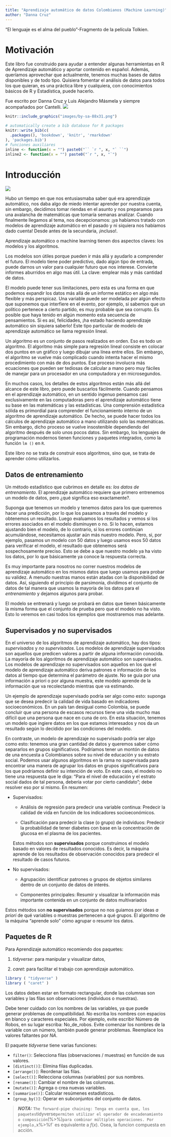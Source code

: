 ```yaml
--- 
title: "Aprendizaje automático de datos Colombianos (Machine Learning)"
author: "Danna Cruz"
---
```



"El lenguaje es el alma del pueblo"-Fragmento de la película Tolkien. 

# Motivación{-}


Este libro fue construido para ayudar a entender algunas herramientas en R de Aprendizaje automático y aportar contenido en español. Además, queríamos  aprovechar que actualmente, tenemos muchas bases de datos disponibles y de todo tipo. Quisiera fomentar el análisis de datos para todos los que quieran, es una práctica libre y cualquiera, con conocimientos básicos de R y Estadística, puede hacerlo. 

Fue escrito por Danna Cruz y Luis Alejandro Másmela y siempre acompañados por Cantelli. 
![ ](images/CANTE.JPG)


```r
knitr::include_graphics("images/by-sa-88x31.png")
```

```r
# automatically create a bib database for R packages
knitr::write_bib(c(
  .packages(), 'bookdown', 'knitr', 'rmarkdown'
), 'packages.bib')
# funciones auxiliares
inline <- function(x = "") paste0("`` `r ", x, "` ``")
inline2 <- function(x = "") paste0("`r ", x, "`")
```



# Introducción {#intro}

![ ](images/meme1.jpeg)

Hubo un tiempo en que nos entusiasmaba saber qué era aprendizaje automático, nos daba algo de miedo intentar aprender por nuestra cuenta, sin embargo, decidimos tomar riendas en el asunto y nos preparamos para una avalancha de matemáticas que tomaría semanas analizar. Cuando finalmente llegamos al tema, nos decepcionamos: ¡ya habíamos tratado con modelos de aprendizaje automático en el pasado y ni siquiera nos habíamos dado cuenta! Desde antes de la secundaria, ¡incluso!.

Aprendizaje automático o machine learning tienen dos aspectos claves: los modelos y los algoritmos. 

Los modelos son útiles porque pueden ir más allá y ayudarlo a comprender el futuro. El modelo tiene poder predictivo, dado algún tipo de entrada, puede darnos un valor para cualquier futuro que nos interese. Convierte informes aburridos en algo mas útil. La clave: emplear más y más cantidad de datos.

El modelo puede tener sus limitaciones, pero esta es una forma en que podemos expandir los datos más allá de un informe estático en algo más flexible y más perspicaz. Una variable puede ser modelada por algún efecto que suponemos que interfiere en el evento, por ejemplo, si sabemos que un político pertenece a cierto partido, es muy probable que sea corrupto. Es posible que haya tenido en algún momento esta secuencia de pensamientos. Si es así, felicidades, ¡ha estado haciendo aprendizaje automático sin siquiera saberlo! Este tipo particular de modelo de aprendizaje automático se llama regresión lineal. 

Un algoritmo es un conjunto de pasos realizados en orden. Eso es todo un algoritmo. El algoritmo más simple para regresión lineal consiste en colocar dos puntos en un gráfico y luego dibujar una línea entre ellos. Sin embargo, el algoritmo se vuelve más complicado cuando intenta hacer el mismo procedimiento con más de dos puntos. Ese proceso involucra más ecuaciones que pueden ser tediosas de calcular a mano pero muy fáciles de manejar para un procesador en una computadora y en microsegundos.

En muchos casos, los detalles de estos algoritmos están más allá del alcance de este libro, pero puede buscarlos fácilmente. Cuando pensamos en el aprendizaje automático, en un sentido ingenuo pensamos casi exclusivamente en las computadoras pero el aprendizaje automático tiene su base en las matemáticas y las estadísticas. Una comprensión estadística sólida es primordial para comprender el funcionamiento interno de un algoritmo de aprendizaje automático.  De hecho, se puede hacer todos los cálculos de aprendizaje automático a mano utilizando solo las matemáticas. Sin embargo, dicho proceso se vuelve insostenible dependiendo del algoritmo después de solo unos pocos datos. Sin embargo, los lenguajes de programación modernos tienen funciones y paquetes integrados, como la función `lm ()`  en `R`. 

Este libro no se trata de construir esos algoritmos, sino que, se trata de aprender cómo utilizarlos. 


## Datos de entrenamiento

Un método estadístico que cubrimos en detalle es: *los datos de entrenamiento*. El aprendizaje automático requiere que primero entrenemos un modelo de datos, pero ¿qué significa eso exactamente?. 

Suponga que tenemos un modelo y tenemos datos para los que queremos hacer una predicción, por lo que los pasamos a través del modelo y obtenemos un resultado. Luego evaluamos los resultados y vemos si los errores asociados en el modelo disminuyen o no. Si lo hacen, estamos ajustando bien el modelo, de lo contrario, si los errores continúan acumulándose, necesitamos ajustar aún más nuestro modelo. Pero, si, por ejemplo, pasamos un modelo con 50 datos y luego usamos esos 50 datos para verificar el modelo, el resultado que obtenemos será sospechosamente preciso. Esto se debe a que nuestro modelo ya ha visto los datos, por lo que básicamente ya conoce la respuesta correcta.

Es muy importante para nosotros no correr nuestros modelos de aprendizaje automático en los mismos datos que luego usamos para probar su validez. A menudo nuestras manos están atadas con la disponibilidad de datos. Así, siguiendo el principio de parsimonia, dividimos el conjunto de datos de tal manera que usamos la mayoría de los  datos para el *entrenamiento* y dejamos algunos para probar.

El modelo se entrenará y luego se probará en datos que tienen básicamente la misma forma que el conjunto de prueba pero que el modelo no ha visto. Esto lo veremos en casi todos los ejemplos que mostraremos mas adelante.


## Supervisados y no supervisados

En el universo de los algoritmos de aprendizaje automático, hay dos tipos: *supervisados* y *no supervisados*. Los modelos de aprendizaje supervisados son aquellos que predicen valores a partir de alguna información conocida. La mayoría de los algoritmos de aprendizaje automático son supervisados. Los modelos de aprendizaje no supervisados son aquellos en los que el modelo de aprendizaje automático deriva patrones e información de los datos al tiempo que determina el parámetro de ajuste. No se guia por una información a priori o por alguna muestra, este modelo aprende de la información que va recolectando mientras que va estimando.


Un ejemplo de aprendizaje supervisado podría ser algo como esto: suponga que se desea predecir la calidad de vida basado en indicadores socioeconómicos. En un país tan desigual como Colombia, se puede concluir que una persona de escasos recursos tiene una vida mucho mas difícil que una persona que nace en cuna de oro. En esta situación, tenemos un modelo que ingiere datos en los que estamos interesados y nos da un resultado según lo decidido por las condiciones del modelo.

En contraste, un modelo de aprendizaje no supervisado podría ser algo como esto: tenemos una gran cantidad de datos y queremos saber cómo separarlos en grupos significativos. Podríamos tener un montón de datos de una encuesta a Colombianos sobre su nivel de educación y su estrato social. Podemos usar algunos algoritmos en la rama no supervisada para encontrar una manera de agrupar los datos en grupos significativos para los que podríamos definir su intención de voto. En este caso, el modelo no tiene una respuesta que le diga: "Para el nivel de educación y el estrato social dados de tal persona, debería votar por cierto candidato"; debe resolver eso por sí mismo. En resumen:

* Supervisados:

  + Análisis de regresión para predecir una variable continua: Predecir la calidad de vida en función de los indicadores socioeconómicos. 
  
  + Clasificación para predecir la clase (o grupo) de individuos: Predecir la probabilidad de tener diabetes con base en la concentración de glucosa en el plasma de los pacientes.
  
  Estos métodos son **supervisados** porque construimos el modelo basado en valores de resultados conocidos. Es decir, la máquina aprende de los resultados de observación conocidos para predecir el resultado de casos futuros.
  
* No supervisados:

  + Agrupación: identificar patrones o grupos de objetos similares dentro de un conjunto de datos de interés. 
 
  + Componentes principales: Resumir y visualizar la información más importante contenida en un conjunto de datos multivariados
  
Estos métodos son **no supervisados** porque no nos guiamos por ideas *a priori* de qué variables o muestras pertenecen a qué grupos. El algoritmo de la máquina "aprende solo" cómo agrupar o resumir los datos.



## Paquetes de R

Para Aprendizaje automático recomiendo dos paquetes:

1. *tidyverse*: para manipular y visualizar datos,

2. *caret*: para facilitar el trabajo con aprendizaje automático. 


```r
library ( "tidyverse" )
library ( "caret" ) 
```

Los datos deben estar en formato rectangular, donde las columnas son variables y las filas son observaciones (individuos o muestras). 

Debe tener cuidado con los nombres de las variables, ya que puede generar problemas de compatibilidad. No escriba los nombres con espacios en blanco y caracteres especiales.  Por ejemplo, evite escribir Número de Robos, en su lugar escriba: No_de_robos. Evite comenzar los nombres de la variable con un número, también puede generar problemas. Reemplace los valores faltantes por *NA*.


El paquete *tidyverse* tiene varias funciones:

- `filter()`: Selecciona filas (observaciones / muestras) en función de sus valores. 
- `[distinct()]`: Elimina filas duplicadas. 
- `[arrange()]`: Reordenar las filas. 
- `[select()]`: Relecciona columnas (variables) por sus nombres. 
- `[rename()]`: Cambiar el nombre de las columnas. 
- `[mutate()]`: Agrega o crea nuevas variables. 
- `[summarise()]`: Calcular resúmenes estadísticos.
- `[group_by()]`: Operar en subconjuntos del conjunto de datos.


> **_NOTA:_** `The forward-pipe chaining: Tenga en cuenta que, los paquetes `tidyverse` permiten utilizar el operador de encadenamiento o composición `(%>%)` para combinar múltiples operaciones. Por ejemplo, `x%>%f` es equivalente a $f (x)$. Osea, la funcion compuesta en acción. 





